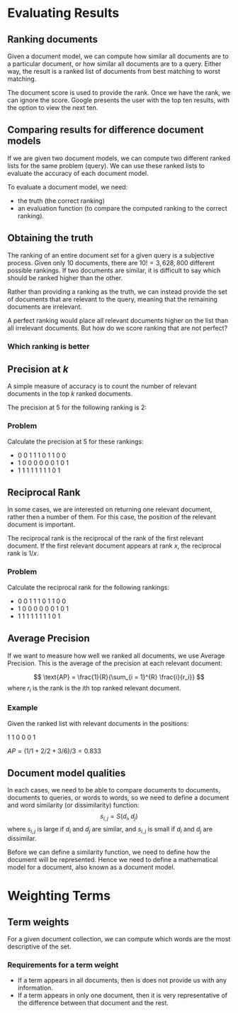 
# Evaluating Results

## Ranking documents

Given a document model, we can compute how similar all documents are
to a particular document, or how similar all documents are to a
query. Either way, the result is a ranked list of documents from best
matching to worst matching.

\begin{center}
\begin{tabular}{lcc}
\toprule
  Document ID & Score & Rank \\
\midrule
  D1012123 & 4.56 & 1 \\
  D2342923 & 4.23 & 2 \\
  D2342233 & 3.78 & 3 \\
  D7453232 & 3.66 & 4 \\
  \vdots & \vdots & \vdots \\
  D6454644 & -4.01 & 983453 \\
\bottomrule
\end{tabular}
\end{center}

The document score is used to provide the rank. Once we have the rank,
we can ignore the score. Google presents the user with the top ten
results, with the option to view the next ten.

## Comparing results for difference document models

If we are given two document models, we can compute two different
ranked lists for the same problem (query). We can use these ranked
lists to evaluate the accuracy of each document model.

To evaluate a document model, we need:

- the truth (the correct ranking)
- an evaluation function (to compare the computed ranking to the correct ranking).


## Obtaining the truth

The ranking of an entire document set for a given query is a
subjective process. Given only 10 documents, there are $10! =
3,628,800$ different possible rankings. If two documents are similar,
it is difficult to say which should be ranked higher than the other.

Rather than providing a ranking as the truth, we can instead provide
the set of documents that are relevant to the query, meaning that the
remaining documents are irrelevant.

A perfect ranking would place all relevant documents higher on the
list than all irrelevant documents. But how do we score ranking that
are not perfect?

### Which ranking is better

\begin{columns}
\begin{column}{0.45\textwidth}
The best ranking is:
\begin{itemize}
\item 1 1 1 1 0 0 0 0
\end{itemize}
\end{column}
\begin{column}{0.45\textwidth}
Which is the better of these two:
\begin{itemize}
\item 1 0 0 0 1 1 1 0
\item 0 1 1 0 1 1 0 0
\end{itemize}
\end{column}
\end{columns}

## Precision at $k$

A simple measure of accuracy is to count the number of relevant
documents in the top $k$ ranked documents.

The precision at 5 for the following ranking is 2:
\begin{center}
	1 0 0 1 0 1 1 0 1 1
\end{center}

### Problem

Calculate the precision at 5 for these rankings:

- 0 0 1 1 1 0 1 1 0 0
- 1 0 0 0 0 0 0 1 0 1
- 1 1 1 1 1 1 1 1 0 1

## Reciprocal Rank

In some cases, we are interested on returning one relevant document,
rather then a number of them. For this case, the position of the
relevant document is important.

The reciprocal rank is the reciprocal of the rank of the first
relevant document. If the first relevant document appears at rank $x$,
the reciprocal rank is $1/x$.

### Problem

Calculate the reciprocal rank for the following rankings:

- 0 0 1 1 1 0 1 1 0 0
- 1 0 0 0 0 0 0 1 0 1
- 1 1 1 1 1 1 1 1 0 1


## Average Precision

If we want to measure how well we ranked all documents, we use Average
Precision. This is the average of the precision at each relevant
document:

$$
	\text{AP} = \frac{1}{R}{\sum_{i = 1}^{R} \frac{i}{r_i}}
$$
where $r_i$ is the rank is the $i$th top ranked relevant document.

### Example

Given the ranked list with relevant documents in the positions: 

1 1 0 0 0 1

$AP = (1/1 + 2/2 + 3/6)/3 = 0.833$









## Document model qualities

In each cases, we need to be able to compare documents to documents,
documents to queries, or words to words, so we need to define a
document and word similarity (or dissimilarity) function:
$$
   s_{i,j} = S(d_i, d_j) 
$$
where $s_{i,j}$ is large if $d_i$ and $d_j$ are similar, and 
$s_{i,j}$ is small if $d_i$ and $d_j$ are dissimilar.

Before we can define a similarity function, we need to define how the
document will be represented. Hence we need to define a mathematical
model for a document, also known as a document model.


# Weighting Terms


## Term weights

For a given document collection, we can compute which words are the
most descriptive of the set.

### Requirements for a term weight

- If a term appears in all documents, then is does not provide us with
any information.  
- If a term appears in only one document, then it is
very representative of the difference between that document and the
rest.
